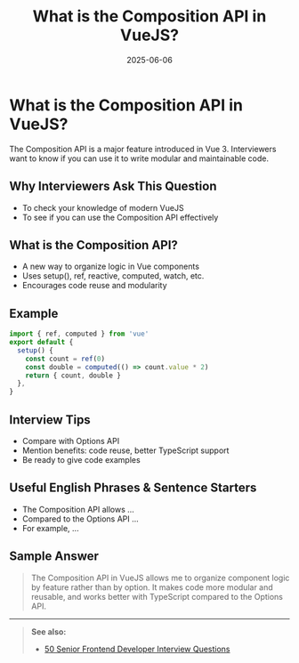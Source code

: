 ﻿---
title: 'What is the Composition API in VueJS?'
date: '2025-06-06'
tags: ['interview', 'vuejs', 'composition api']
draft: false
summary: 'A practical guide to the Composition API in VueJS, with examples and interview tips.'
authors: ['default']
layout: PostSimple
---

# What is the Composition API in VueJS?

The Composition API is a major feature introduced in Vue 3. Interviewers want to know if you can use it to write modular and maintainable code.

## Why Interviewers Ask This Question

- To check your knowledge of modern VueJS
- To see if you can use the Composition API effectively

## What is the Composition API?

- A new way to organize logic in Vue components
- Uses setup(), ref, reactive, computed, watch, etc.
- Encourages code reuse and modularity

## Example

```js
import { ref, computed } from 'vue'
export default {
  setup() {
    const count = ref(0)
    const double = computed(() => count.value * 2)
    return { count, double }
  },
}
```

## Interview Tips

- Compare with Options API
- Mention benefits: code reuse, better TypeScript support
- Be ready to give code examples

## Useful English Phrases & Sentence Starters

- The Composition API allows ...
- Compared to the Options API ...
- For example, ...

## Sample Answer

> The Composition API in VueJS allows me to organize component logic by feature rather than by option. It makes code more modular and reusable, and works better with TypeScript compared to the Options API.

---

> **See also:**
>
> - [50 Senior Frontend Developer Interview Questions](./)
